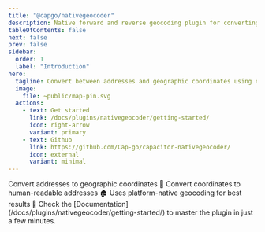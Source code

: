 ```yaml
---
title: "@capgo/nativegeocoder"
description: Native forward and reverse geocoding plugin for converting addresses to coordinates and vice versa.
tableOfContents: false
next: false
prev: false
sidebar:
  order: 1
  label: "Introduction"
hero:
  tagline: Convert between addresses and geographic coordinates using native platform geocoding APIs for accurate location data.
  image:
    file: ~public/map-pin.svg
  actions:
    - text: Get started
      link: /docs/plugins/nativegeocoder/getting-started/
      icon: right-arrow
      variant: primary
    - text: Github
      link: https://github.com/Cap-go/capacitor-nativegeocoder/
      icon: external
      variant: minimal
---
```



<CardGrid stagger>
  <Card title="Forward geocoding" icon="rocket">
    Convert addresses to geographic coordinates 📍
  </Card>
  <Card title="Reverse geocoding" icon="seti:json">
    Convert coordinates to human-readable addresses 🏠
  </Card>
  <Card title="Native accuracy" icon="seti:argdown">
    Uses platform-native geocoding for best results 🎯
  </Card>
  <Card title="Comprehensive Documentation" icon="open-book">
    Check the [Documentation](/docs/plugins/nativegeocoder/getting-started/) to master the plugin in just a few minutes.
  </Card>
</CardGrid>

